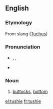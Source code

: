 ==English==

===Etymology===
From {{etyl|yi|en}} slang ([[Tuchus]])

===Pronunciation===
* {{enPR|to͝oshʹ-i}}, {{IPA|/ˈtʊʃi/}}, {{X-SAMPA|/tUSi/}}
* {{rhymes|ʊʃi}}

===Noun===
{{en-noun}}

# {{context|colloquial|often|childish}} [[buttocks]], [[bottom]]

[[el:tushie]]
[[fr:tushie]]